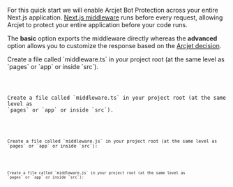 
For this quick start we will enable Arcjet Bot Protection across your entire
Next.js application. [Next.js
middleware](https://nextjs.org/docs/app/building-your-application/routing/middleware)
runs before every request, allowing Arcjet to protect your entire application
before your code runs.

The **basic** option exports the middleware directly whereas the **advanced**
option allows you to customize the response based on the [Arcjet
decision](/bot-protection/reference/nextjs#decision).

<SelectableContent client:load syncKey="language" frameworkSwitcher>
<div slot="TS (Basic)" slotIdx="1">
Create a file called `middleware.ts` in your project root (at the same level as
`pages` or `app` or inside `src`).

<Code
  code={Step3TS}
  lang="ts"
  title="middleware.ts"
/>
</div>
<div slot="TS (Advanced)" slotIdx="2">
Create a file called `middleware.ts` in your project root (at the same level as
`pages` or `app` or inside `src`).

<Code
  code={Step3AdvancedTS}
  lang="ts"
  title="middleware.ts"
/>
</div>
<div slot="JS (Basic)" slotIdx="3">
Create a file called `middleware.js` in your project root (at the same level as
`pages` or `app` or inside `src`):

<Code
  code={Step3JS}
  lang="js"
  title="/middleware.js"
/>
</div>
<div slot="JS (Advanced)" slotIdx="4">
Create a file called `middleware.js` in your project root (at the same level as
`pages` or `app` or inside `src`):

<Code
  code={Step3AdvancedJS}
  lang="js"
  title="/middleware.js"
/>
</div>
</SelectableContent>
